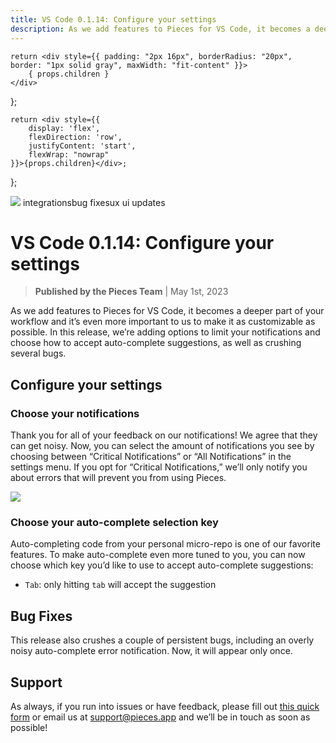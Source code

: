```yaml
---
title: VS Code 0.1.14: Configure your settings
description: As we add features to Pieces for VS Code, it becomes a deeper part of your workflow and it’s even more important to us to make it as customizable as possible. In this release, we’re adding options to limit your notifications and choose how to accept auto-complete suggestions, as well as crushing several bugs.
---
```


    return <div style={{ padding: "2px 16px", borderRadius: "20px", border: "1px solid gray", maxWidth: "fit-content" }}>
        { props.children }
    </div>
};

    return <div style={{
        display: 'flex',
        flexDirection: 'row',
        justifyContent: 'start',
        flexWrap: "nowrap"
    }}>{props.children}</div>;
};

<link rel="canonical" href="https://code.pieces.app/updates/vs-code-0-1-14-configure-your-settings" />

![](https://uploads-ssl.webflow.com/6143afec68f555387049efb3/630d870d6cc4c325136ab5e9_ezgif_com-gif-maker60_eac30519cc627abe630ef7563756a6b9_2000.png)
<GridFlexRow><Tag>integrations</Tag><Tag>bug fixes</Tag><Tag>ux ui updates</Tag></GridFlexRow>

# VS Code 0.1.14: Configure your settings
> **Published by the Pieces Team** | May 1st, 2023


As we add features to Pieces for VS Code, it becomes a deeper part of your workflow and it’s even more important to us to make it as customizable as possible. In this release, we’re adding options to limit your notifications and choose how to accept auto-complete suggestions, as well as crushing several bugs.

## Configure your settings
### Choose your notifications
Thank you for all of your feedback on our notifications! We agree that they can get noisy. Now, you can select the amount of notifications you see by choosing between “Critical Notifications” or “All Notifications” in the settings menu.
If you opt for “Critical Notifications,” we’ll only notify you about errors that will prevent you from using Pieces.

![](https://uploads-ssl.webflow.com/6143afec68f555387049efb3/630d870e6cc4c328516ab813_ezgif_com-gif-maker58_1a620b0c27797d853fac7b8f288c028e_800.png)

### Choose your auto-complete selection key
Auto-completing code from your personal micro-repo is one of our favorite features. To make auto-complete even more tuned to you, you can now choose which key you’d like to use to accept auto-complete suggestions:

- <code>Tab</code>: only hitting <code>tab</code> will accept the suggestion

## Bug Fixes
This release also crushes a couple of persistent bugs, including an overly noisy auto-complete error notification. Now, it will appear only once.

## Support
As always, if you run into issues or have feedback, please fill out <a href="https://getpieces.typeform.com/to/mCjBSIjF" target="_blank" rel="noopener noreferrer">this quick form</a> or email us at <a href="mailto:support@pieces.app" target="_blank" rel="noopener noreferrer">support@pieces.app</a> and we’ll be in touch as soon as possible!
